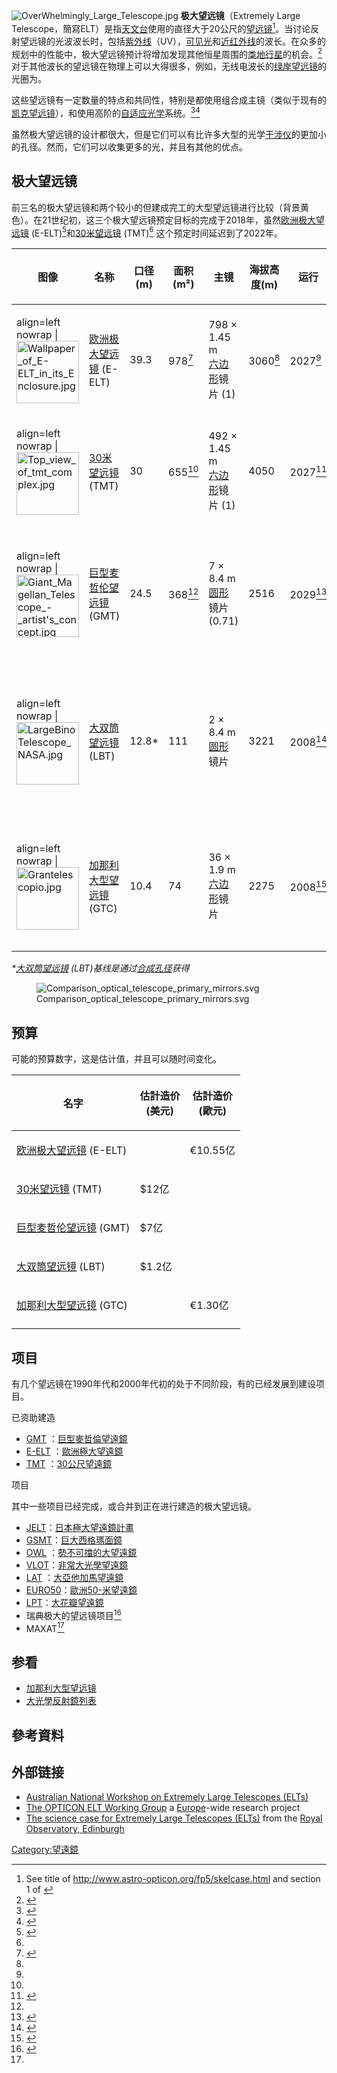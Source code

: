 [[File:OverWhelmingly_Large_Telescope.jpg|thumb]]
'''极大望远镜'''（Extremely Large Telescope，簡寫ELT）是指[[天文台|天文台]]使用的直径大于20公尺的[[望远镜|望远镜]]<ref>See title of http://www.astro-opticon.org/fp5/skelcase.html {{Wayback|url=http://www.astro-opticon.org/fp5/skelcase.html |date=20210324024351 }} and section 1 of {{cite web |url=http://www.aao.gov.au/instrum/ELT/ELTroadmap040917.pdf |title=存档副本 |accessdate=2009-03-20 |deadurl=yes |archiveurl=https://web.archive.org/web/20050518164822/http://www.aao.gov.au/instrum/ELT/ELTroadmap040917.pdf |archivedate=2005-05-18 }}</ref>。当讨论反射望远镜的光波波长时，包括[[紫外线|紫外线]]（UV），[[光|可见光]]和[[红外线|近红外线]]的波长。在众多的规划中的性能中，极大望远镜预计将增加发现其他恒星周围的[[类地行星|类地行星]]的机会。<ref>{{Cite news |url=http://www.guardian.co.uk/science/2006/aug/05/spaceexploration.universe |title=Extremely Large Telescope could reveal secrets of life, the universe and everything |work=[[The_Guardian|The Guardian]] |first=Alok |last=Jha |date=5 August 2006 |accessdate=2014-09-01 |archive-date=2011-05-09 |archive-url=https://web.archive.org/web/20110509145033/http://www.guardian.co.uk/science/2006/aug/05/spaceexploration.universe |dead-url=no }}</ref>
对于其他波长的望远镜在物理上可以大得很多，例如，无线电波长的[[绿岸望远镜|绿岸望远镜]]的光圈为{{convert|100|m|yd|abbr=off}}。

这些望远镜有一定数量的特点和共同性，特别是都使用{{link-en|分割式的镜片|Segmented mirror}}组合成主镜（类似于现有的[[凯克天文台|凯克望远镜]]），和使用高阶的[[自适应光学|自适应光学]]系统。<ref name=constr>{{Cite journal |url=http://www.tmt.org/news/TMT-Construction%20Proposal-Public.pdf |publisher=TMT Observatory Corporation |page=29 |title=Thirty Meter Telescope Construction Proposal |date=2007-09-12 |accessdate=2009-07-24 |journal= |archive-date=2016-03-24 |archive-url=https://web.archive.org/web/20160324230243/http://tmt.org/news/TMT-Construction%20Proposal-Public.pdf |dead-url=no }}</ref><ref name=design_optics>{{Cite book |title=GMT Conceptual Design Report |chapter=Chapter 6: Optics |url=http://www.gmto.org/CoDRpublic |chapterurl=http://www.gmto.org/codrfolder/GMT-ID-01467-Chapter_6_Optics.pdf |pages=6–3 |accessdate=2008-04-02 |publisher=GMT Consortium |archive-date=2011-05-25 |archive-url=https://web.archive.org/web/20110525204134/http://www.gmto.org/CoDRpublic |dead-url=no }}</ref>

虽然极大望远镜的设计都很大，但是它们可以有比许多大型的光学[[干涉仪|干涉仪]]的{{link-en|孔径合成|Aperture synthesis}}更加小的孔径。然而，它们可以收集更多的光，并且有其他的优点。

== 极大望远镜 ==
前三名的极大望远镜和两个较小的但建成完工的大型望远镜进行比较（背景黄色）。在21世纪初，这三个极大望远镜预定目标的完成于2018年，虽然[[欧洲极大望远镜|欧洲极大望远镜]] (E-ELT)<ref name=govert>{{Cite web |url=http://news.sciencemag.org/scienceinsider/2011/06/europe-downscales-monster-telescope.html |title=Govert Schilling - '''Europe Downscales Monster Telescope to Save Money''' ( 14 June 2011) - Science Insider |accessdate=2014-09-01 |archive-date=2013-05-17 |archive-url=https://web.archive.org/web/20130517082803/http://news.sciencemag.org/scienceinsider/2011/06/europe-downscales-monster-telescope.html |dead-url=no }}</ref>和[[30米望远镜|30米望远镜]] (TMT)<ref name=operations/> 这个预定时间延迟到了2022年。

{| class="wikitable sortable" style="text-align:center;font-size:85%;"
! 图像
! 名称
! 口径(m)
! 面积(m²)
! 主镜
! 海拔高度(m)
! 运行
! 备注
|-
| align=left nowrap | [[File:Wallpaper_of_E-ELT_in_its_Enclosure.jpg|100px]] 
| [[欧洲极大望远镜|欧洲极大望远镜]] (E-ELT)
| 39.3
| 978<ref>{{Cite web |url=http://www.eso.org/public/astronomy/teles-instr/e-elt_num.html |title=存档副本 |access-date=2014-08-26 |archive-url=https://web.archive.org/web/20090821225427/http://www.eso.org/public/astronomy/teles-instr/e-elt_num.html |archive-date=2009-08-21 |dead-url=yes }}</ref>
| 798 × 1.45 m<br/>[[六边形|六边形]]镜片 ({{f/}}1)
| 3060<ref name=govert/>
| 2027<ref name=govert/>
| 选择站点: [[Cerro_Armazones_Observatory|Cerro Armazones Obs.]], [[智利|智利]]
|-
| align=left nowrap | [[File:Top_view_of_tmt_complex.jpg|100px]] 
|[[30米望远镜|30米望远镜]] (TMT)
| 30
| 655<ref name=constr/>
| 492 × 1.45 m<br/>[[六边形|六边形]]镜片 ({{f/}}1)
| 4050
| 2027<ref name=operations>{{Citation |url=http://www.tmt.org/observatory/timeline |title=Thirty Meter Telescope timeline page |publisher=TMT Observatory Project |accessdate=2010-10-12 |archive-date=2010-09-25 |archive-url=https://web.archive.org/web/20100925013506/http://www.tmt.org/observatory/timeline |dead-url=no }}</ref>
| 选择站点: [[毛納基山天文台|毛納基山天文台]], [[夏威夷州|夏威夷州]]
|-
| align=left nowrap | [[File:Giant_Magellan_Telescope_-_artist's_concept.jpg|100px]] 
|[[巨型麦哲伦望远镜|巨型麦哲伦望远镜]] (GMT)
| 24.5
| 368<ref name=design_optics/>
| 7 × 8.4 m<br/>[[圆形|圆形]]镜片 ({{f/}}0.71)
| 2516
| 2029<ref>{{Citation |title=All Things Considered |contribution=Mega Mirror To Power Massive New Telescope |contribution-url=http://www.npr.org/2012/01/14/145235055/mega-mirror-to-power-massive-new-telescope |publisher=NPR |date=2012-01-14 |author=Joe Palca |accessdate=2012-03-23 |archive-date=2012-12-25 |archive-url=https://www.webcitation.org/6DAsy0Lll?url=http://www.npr.org/2012/01/14/145235055/mega-mirror-to-power-massive-new-telescope |dead-url=no }}</ref>
| 选择站点: [[拉斯坎帕纳斯天文台|拉斯坎帕纳斯天文台]], [[智利|智利]];<br/>3 mirrors cast (3/7 M1), 1 polished
|- style="background: #FFFFE0;" 
| align=left nowrap | [[File:LargeBinoTelescope_NASA.jpg|100px]]
| [[大双筒望远镜|大双筒望远镜]] (LBT)
| 12.8*
| 111
| 2 × 8.4 m<br/>[[圆形|圆形]]镜片
| 3221
| 2008<ref>{{cite press release |title=Large Binocular Telescope Achieves First Binocular Light |url=http://medusa.as.arizona.edu/lbto/firstbinocularlight_press_release.htm |date=2008-02-28 |publisher=Large Binocular Telescope Corporation |deadurl=yes |archiveurl=https://web.archive.org/web/20110725231212/http://medusa.as.arizona.edu/lbto/firstbinocularlight_press_release.htm |archivedate=2011-07-25 }}</ref>
| 大双筒望远镜;<br/>largest non-segmented mirrors;<br/>选择站点: [[Mount_Graham|Mount Graham]] 于 [[亞利桑那州|亞利桑那州]]
|- style="background:khaki;"
| align=left nowrap | [[File:Grantelescopio.jpg|100px]] 
| [[加那利大型望远镜|加那利大型望远镜]] (GTC)
| 10.4
| 74
| 36 × 1.9 m<br/>[[六边形|六边形]]镜片
| 2275
| 2008<ref>{{cite web|title=Giant Canary Islands telescope captures first light|url=http://www.cbc.ca/news/technology/story/2007/07/16/telescope.html|date=16 July 2007|work=CBCnews|publisher=CBC|accessdate=24 July 2013|archive-date=2012-10-24|archive-url=https://web.archive.org/web/20121024084737/http://www.cbc.ca/news/technology/story/2007/07/16/telescope.html|dead-url=no}}</ref>
| 最大单镜片<br/>选择站点: [[穆查丘斯罗克天文台|穆查丘斯罗克天文台]]于[[加那利群岛|加那利群岛]]之[[拉帕爾馬島|拉帕爾馬島]]
|}
''<nowiki>*</nowiki>[[大双筒望远镜|大双筒望远镜]] (LBT)基线是通过[[合成孔径|合成孔径]]获得''

[[File:Comparison_optical_telescope_primary_mirrors.svg|thumb]]

== 预算 ==
可能的预算数字，这是估计值，并且可以随时间变化。
{| class="wikitable sortable" style="text-align:center;font-size:85%;"
! 名字
! 估計造价<br/>(美元)
! 估計造价<br/>(歐元)
|-
| [[欧洲极大望远镜|欧洲极大望远镜]] (E-ELT)
| 
| €10.55亿
|-
| [[30米望远镜|30米望远镜]] (TMT)
| $12亿
| 
|-
| [[巨型麦哲伦望远镜|巨型麦哲伦望远镜]] (GMT)
| $7亿
|
|- style="background: #FFFFE0;"
| [[大双筒望远镜|大双筒望远镜]] (LBT)
| $1.2亿
|
|- style="background:khaki;"
| [[加那利大型望远镜|加那利大型望远镜]] (GTC)
| 
| €1.30亿
|-
|}

== 项目 ==
有几个望远镜在1990年代和2000年代初的处于不同阶段，有的已经发展到建设项目。

;已资助建造
* [http://www.gmto.org/ GMT] {{WebCite|url=https://www.webcitation.org/66N8QBGnt?url=http://www.gmto.org/ |date=20120323063402 |dateformat=iso }}：[[巨型麥哲倫望遠鏡|巨型麥哲倫望遠鏡]]
* [http://www.eso.org/projects/e-elt/ E-ELT] {{Wayback|url=http://www.eso.org/projects/e-elt/ |date=20071009162923 }}：[[歐洲極大望遠鏡|歐洲極大望遠鏡]]
* [http://www.tmt.org/ TMT] {{Wayback|url=http://www.tmt.org/ |date=20060215104329 }}：[[30公尺望遠鏡|30公尺望遠鏡]]

;项目
其中一些项目已经完成，或合并到正在进行建造的极大望远镜。

* [http://optik2.mtk.nao.ac.jp/futureplan/eltproje.htm JELT]{{dead link|date=2018年1月 |bot=InternetArchiveBot |fix-attempted=yes }}：[[日本極大望遠鏡計畫|日本極大望遠鏡計畫]]
* [https://web.archive.org/web/20061019105956/http://www.aura-nio.noao.edu/ GSMT]：[[巨大西格瑪面鏡|巨大西格瑪面鏡]]
* [http://www.eso.org/projects/owl/ OWL] {{Wayback|url=http://www.eso.org/projects/owl/ |date=20080706004533 }}：[[勢不可擋的大望遠鏡|勢不可擋的大望遠鏡]]
* [https://web.archive.org/web/20080519220728/http://www.hia-iha.nrc-cnrc.gc.ca/projects/VLOT_e.html VLOT]：[[非常大光學望遠鏡|非常大光學望遠鏡]]
* [http://astrosun.tn.cornell.edu/atacama LAT] {{Wayback|url=http://astrosun.tn.cornell.edu/atacama |date=20031202212639 }}：[[大亞他加馬望遠鏡|大亞他加馬望遠鏡]]
* [https://web.archive.org/web/20061214083436/http://www.astro.lu.se/~torben/euro50/ EURO50]：[[歐洲50-米望遠鏡|歐洲50-米望遠鏡]]
* [https://web.archive.org/web/20061123185947/http://serweb.oamp.fr/denis/elt/ngcfht_may01.html LPT]：[[大花瓣望遠鏡|大花瓣望遠鏡]]
* 瑞典极大的望远镜项目<ref name=elt>{{Cite web |url=http://www.astro.caltech.edu/~wws/elt.html |title=ELT |accessdate=2014-09-01 |archive-date=2015-09-23 |archive-url=https://web.archive.org/web/20150923185539/http://www.astro.caltech.edu/~wws/elt.html |dead-url=no }}</ref>
* MAXAT<ref name=elt/>

== 参看 ==
{{Portal|天文学}}
* [[加那利大型望远镜|加那利大型望远镜]]
* [[大光學反射鏡列表|大光學反射鏡列表]]

== 參考資料 ==
{{reflist|2}}

== 外部链接 ==
* [https://web.archive.org/web/20060825102344/http://www.aao.gov.au/instrum/ELT/Workshop/ Australian National Workshop on Extremely Large Telescopes (ELTs)]{{En}}
* [https://web.archive.org/web/20160305065547/http://www.astro-opticon.org/fp5/ELT.html The OPTICON ELT Working Group] a [[Europe|Europe]]-wide research project{{En}}
* [https://web.archive.org/web/20120213001211/http://www.roe.ac.uk/ukatc/projects/elt/ The science case for Extremely Large Telescopes (ELTs)] from the [[Royal_Observatory,_Edinburgh|Royal Observatory, Edinburgh]]{{En}}

[[Category:望遠鏡|Category:望遠鏡]]